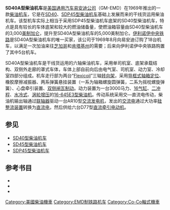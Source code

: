 {{noteTA
|G1 = Railway
}}
{{Infobox Locomotive
| name = SD40A
| image = 
| caption = 
| type = [[柴油机车|柴油机车]]
| origin = {{USA}}
| designer = 
| builder = [[通用汽车|GM]]-[[易安迪|EMD]]
| buildmodel = 
| serialnumber = 
| builddate  = 1969年—1970年
| totalproduction  =  18台
| user = 
| aarwheels = C-C
| uicclass = [[Co'Co'|Co'Co']]
| gauge = 1,435毫米
| bogies = 
| wheeldiameter = 1,016毫米（40英寸）
| axleload = 
| wheelbase =
| minimumcurve = 
| length = 21,539毫米（70英尺8英寸）
| width = 3,124毫米（10英尺3英寸）
| height = 4,762毫米（15英尺7.5英寸）
| framesize = 
| weight = 167公吨（368,000磅）
| fueltype = 
| fuelcap = 
| lubecap = 
| coolantcap = 
| watercap = 
| sandcap = 
| enginetype =  [[易安迪645系列柴油机|EMD 16-645E3]]
| enginepower = 3,000马力
| transmission = 交—直流电
| generator =  GM AR10
| tractionmotors = GM D77
| topspeed = 105公里/小时（65英里/小时）
| sustainedspeed = 17公里/小时（11英里/小时）
| poweroutput = 
| tractiveeffort = 409千牛（92,000磅，起动）<br />365千牛（82,100磅，持续）
| locobrakes = [[空气制动|空气制动]]、[[电阻制动|电阻制动]]
| locobrakepower = 
| locobrakeforce = 
| trainbrakes = 
| safety = 
| notes =
}}
'''SD40A型柴油机车'''是[[美国|美国]][[通用汽车|通用汽车]][[易安迪|易安迪公司]]（GM-EMD）在1969年推出的一款[[柴油機車|柴油机车]]，它是在[[SD40型柴油机车|SD40]]、[[SDP45型柴油机车|SDP45型柴油机车]]基础上发展而来的干线货运用柴油机车。该型机车实际上相当于采用SDP45型柴油机车底架的SD40型柴油机车，特点是具有较长的车体底架和较大的燃油储备量，使燃油箱容量由SD40型柴油机车的3,000[[美制加仑|美制加仑]]，提升至SD40A型柴油机车的5,000美制加仑。[[伊利诺伊中央铁路|伊利诺伊中央铁路]]是SD40A型柴油机车的唯一买家，该公司于1969年8月向易安迪订购了18台机车，以满足一次加油来往[[芝加哥|芝加哥]]和[[肯塔基州|肯塔基州]]的需要；后来{{tsl|en|Soo Line Railroad|苏线铁路}}向伊利诺伊中央铁路购置了其中5台机车。

SD40A型柴油机车是干线货运用的六轴柴油机车，采用单司机室、底架承载结构、双侧外走廊的罩式车体，车体上部自前向后由电气室、司机室、动力室、冷却室四部分组成。机车走行部为两台“[[Flexicoil|Flexicoil]]”三轴[[轉向架|转向架]]，采用[[导框式轴箱定位|导框式轴箱定位]]、橡胶摩擦减振器、两系弹簧悬挂装置（一系为轴箱螺旋圆弹簧，二系为摇枕螺旋弹簧）、心盘牵引装置、[[踏面制动|双侧闸瓦制动]]。动力装置为一台3000马力、[[V16发动机|16气缸]]、[[二冲程|二冲程]]、[[液冷式發動機|水冷式]]、[[渦輪增壓器|涡轮增压]]的[[易安迪645系列柴油机|16-645E3型柴油机]]。传动系统采用交—直流电传动，柴油机输出轴通过[[联轴器|联轴器]]驱动一台AR10型[[交流發電機|交流发电机]]，发出的[[交流電|交流电]]通过大功率[[硅|硅]][[整流器|整流装置]]转换为[[直流電|直流电]]，然后供给六台D77型[[直流电动机|直流]][[牽引電動機|牵引电动机]]。

== 参见 ==
*[[SD40型柴油机车|SD40型柴油机车]]
*[[SD45型柴油机车|SD45型柴油机车]]
*[[SDP45型柴油机车|SDP45型柴油机车]]

== 参考书目 ==
* {{cite book | last = Solomon | first = Brian | authorlink = | year = 2000 | title = ''The American Diesel Locomotive'' | url = https://archive.org/details/americandiesello0000solo | location = Osceola, WI, USA | publisher = MBI Publishing | page = | isbn = 0760306664 }}
* {{cite book | last = Solomon | first = Brian | authorlink = | year = 2006 | title = ''EMD Locomotives'' | url = https://archive.org/details/emdlocomotives0000solo | location = St. Paul, MN, USA | publisher = Voyageur Press | page = | isbn = 9780760323960 }}
* {{cite book | last = Solomon | first = Brian | authorlink = | year = 2012 | title = ''North American Locomotives: A Railroad-by-Railroad Photohistory'' | location = Minneapolis, MN, USA | publisher = Voyageur Press | page =  | isbn = 9780760343708 }}

{{易安迪柴油機車}}
{{Portal bar|鐵路|美国}}

{{DEFAULTSORT:SD40A}}
[[Category:美國柴油機車|Category:美國柴油機車]]
[[Category:EMD制铁路机车|Category:EMD制铁路机车]]
[[Category:Co-Co軸式機車|Category:Co-Co軸式機車]]